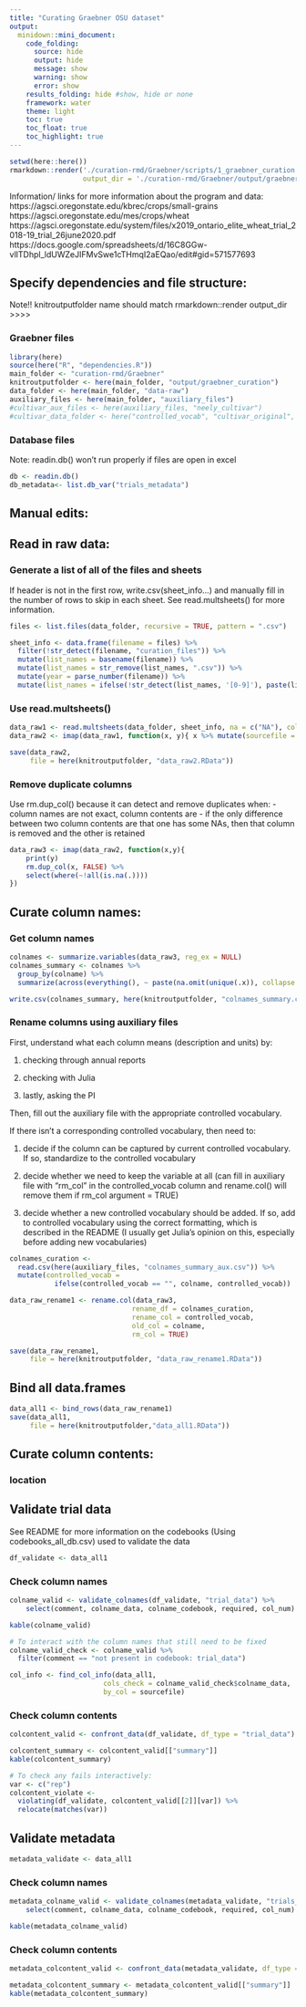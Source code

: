 ```yaml
---
title: "Curating Graebner OSU dataset"
output:
  minidown::mini_document:
    code_folding:
      source: hide
      output: hide
      message: show
      warning: show
      error: show
    results_folding: hide #show, hide or none
    framework: water
    theme: light
    toc: true
    toc_float: true
    toc_highlight: true
---
```

```r
setwd(here::here())
rmarkdown::render('./curation-rmd/Graebner/scripts/1_graebner_curation.Rmd', 
                  output_dir = './curation-rmd/Graebner/output/graebner_curation')
```
Information/ links for more information about the program and data:
https://agsci.oregonstate.edu/kbrec/crops/small-grains
https://agsci.oregonstate.edu/mes/crops/wheat
https://agsci.oregonstate.edu/system/files/x2019_ontario_elite_wheat_trial_2018-19_trial_26june2020.pdf
https://docs.google.com/spreadsheets/d/16C8GGw-vlITDhpl_ldUWZeJIFMvSwe1cTHmqI2aEQao/edit#gid=571577693

## Specify dependencies and file structure:
Note!! knitroutputfolder name should match rmarkdown::render output_dir >>>>

### Graebner files
```r
library(here)
source(here("R", "dependencies.R"))
main_folder <- "curation-rmd/Graebner"
knitroutputfolder <- here(main_folder, "output/graebner_curation")
data_folder <- here(main_folder, "data-raw")
auxiliary_files <- here(main_folder, "auxiliary_files")
#cultivar_aux_files <- here(auxiliary_files, "neely_cultivar")
#cultivar_data_folder <- here("controlled_vocab", "cultivar_original", "Neely")
```
### Database files
Note: readin.db() won't run properly if files are open in excel
```r
db <- readin.db()
db_metadata<- list.db_var("trials_metadata")
```

## Manual edits:

## Read in raw data:
### Generate a list of all of the files and sheets
If header is not in the first row, 
write.csv(sheet_info...) and manually fill in the 
number of rows to skip in each sheet.  See read.multsheets() for more
information.
```r
files <- list.files(data_folder, recursive = TRUE, pattern = ".csv")

sheet_info <- data.frame(filename = files) %>% 
  filter(!str_detect(filename, "curation_files")) %>%
  mutate(list_names = basename(filename)) %>%
  mutate(list_names = str_remove(list_names, ".csv")) %>%
  mutate(year = parse_number(filename)) %>%
  mutate(list_names = ifelse(!str_detect(list_names, '[0-9]'), paste(list_names, year, sep = "_"), list_names))
```
### Use read.multsheets()
```r
data_raw1 <- read.multsheets(data_folder, sheet_info, na = c("NA"), col_names = TRUE)
data_raw2 <- imap(data_raw1, function(x, y){ x %>% mutate(sourcefile = y)})

save(data_raw2,
     file = here(knitroutputfolder, "data_raw2.RData"))
```
### Remove duplicate columns
Use rm.dup_col() because it can detect and remove duplicates when:
- column names are not exact, column contents are
- if the only difference between two column contents are that one has some NAs,
then that column is removed and the other is retained
```r
data_raw3 <- imap(data_raw2, function(x,y){
    print(y)
    rm.dup_col(x, FALSE) %>% 
    select(where(~!all(is.na(.))))
})

```

## Curate column names:
### Get column names
```r
colnames <- summarize.variables(data_raw3, reg_ex = NULL)
colnames_summary <- colnames %>%
  group_by(colname) %>%
  summarize(across(everything(), ~ paste(na.omit(unique(.x)), collapse = "; ")))

write.csv(colnames_summary, here(knitroutputfolder, "colnames_summary.csv"), row.names = FALSE)
```
### Rename columns using auxiliary files
First, understand what each column means (description and units) by:

1. checking through annual reports

2. checking with Julia

3. lastly, asking the PI

Then, fill out the auxiliary file with the appropriate controlled vocabulary.

If there isn't a corresponding controlled vocabulary, then need to:

1. decide if the column can be captured by current controlled vocabulary. If so,
standardize to the controlled vocabulary

2. decide whether we need to keep the variable at all (can fill in auxiliary file
with "rm_col" in the controlled_vocab column and rename.col() will remove them if 
rm_col argument = TRUE)

3. decide whether a new controlled vocabulary should be added. If so, add 
to controlled vocabulary using the correct formatting, which is described in the README
(I usually get Julia's opinion on this, especially before adding new vocabularies)

```r
colnames_curation <- 
  read.csv(here(auxiliary_files, "colnames_summary_aux.csv")) %>%
  mutate(controlled_vocab = 
           ifelse(controlled_vocab == "", colname, controlled_vocab)) 

data_raw_rename1 <- rename.col(data_raw3, 
                              rename_df = colnames_curation, 
                              rename_col = controlled_vocab, 
                              old_col = colname, 
                              rm_col = TRUE)

save(data_raw_rename1,
     file = here(knitroutputfolder, "data_raw_rename1.RData"))
```
## Bind all data.frames
```r
data_all1 <- bind_rows(data_raw_rename1)
save(data_all1,
     file = here(knitroutputfolder,"data_all1.RData"))
```
## Curate column contents:

### location

## Validate trial data
See README for more information on the codebooks (Using codebooks_all_db.csv)
used to validate the data
```r
df_validate <- data_all1
```
### Check column names
```r
colname_valid <- validate_colnames(df_validate, "trial_data") %>%
    select(comment, colname_data, colname_codebook, required, col_num) 

kable(colname_valid)

# To interact with the column names that still need to be fixed
colname_valid_check <- colname_valid %>% 
  filter(comment == "not present in codebook: trial_data")

col_info <- find_col_info(data_all1, 
                       cols_check = colname_valid_check$colname_data, 
                       by_col = sourcefile)


```

### Check column contents
```r
colcontent_valid <- confront_data(df_validate, df_type = "trial_data")

colcontent_summary <- colcontent_valid[["summary"]]
kable(colcontent_summary)

# To check any fails interactively:
var <- c("rep")
colcontent_violate <- 
  violating(df_validate, colcontent_valid[[2]][var]) %>% 
  relocate(matches(var))

```

## Validate metadata
```r
metadata_validate <- data_all1
```
### Check column names
```r
metadata_colname_valid <- validate_colnames(metadata_validate, "trials_metadata") %>%
    select(comment, colname_data, colname_codebook, required, col_num) 

kable(metadata_colname_valid)

```

### Check column contents
```r
metadata_colcontent_valid <- confront_data(metadata_validate, df_type = "trials_metadata")

metadata_colcontent_summary <- metadata_colcontent_valid[["summary"]]
kable(metadata_colcontent_summary)

```

